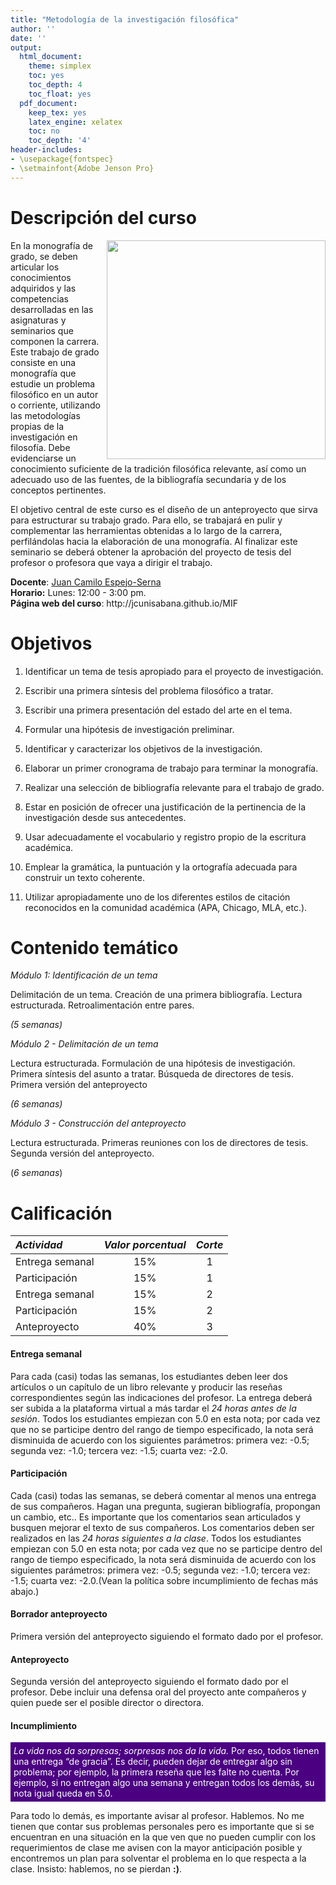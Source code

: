 ```yaml
---
title: "Metodología de la investigación filosófica"
author: ''
date: ''
output:
  html_document:
    theme: simplex
    toc: yes
    toc_depth: 4
    toc_float: yes
  pdf_document:
    keep_tex: yes
    latex_engine: xelatex
    toc: no
    toc_depth: '4'
header-includes:
- \usepackage{fontspec}
- \setmainfont{Adobe Jenson Pro}
---
```

<script>
!--    google analytics-->

  (function(i,s,o,g,r,a,m){i['GoogleAnalyticsObject']=r;i[r]=i[r]||function(){
  (i[r].q=i[r].q||[]).push(arguments)},i[r].l=1*new Date();a=s.createElement(o),
  m=s.getElementsByTagName(o)[0];a.async=1;a.src=g;m.parentNode.insertBefore(a,m)
  })(window,document,'script','https://www.google-analytics.com/analytics.js','ga');

  ga('create', 'UA-74338484-2', 'auto');
  ga('send', 'pageview');

</script>


Descripción del curso 
=====================

<img align="right" src="img/books.jpg" style="width:350;height:350px;">

En la monografía de grado, se deben articular los
conocimientos adquiridos y las competencias desarrolladas en las
asignaturas y seminarios que componen la carrera. Este trabajo de grado
consiste en una monografía que estudie un problema filosófico en un
autor o corriente, utilizando las metodologías propias de la
investigación en filosofía. Debe evidenciarse un conocimiento suficiente
de la tradición filosófica relevante, así como un adecuado uso de las
fuentes, de la bibliografía secundaria y de los conceptos pertinentes.

El objetivo central de este curso es el diseño de un anteproyecto que
sirva para estructurar su trabajo grado. Para ello, se trabajará en
pulir y complementar las herramientas obtenidas a lo largo de la
carrera, perfilándolas hacia la elaboración de una monografía. Al
finalizar este seminario se deberá obtener la aprobación del
proyecto de tesis del profesor o profesora que vaya a dirigir el
trabajo.


**Docente**:
[Juan Camilo Espejo-Serna](../index.html)\
**Horario:** Lunes: 12:00 - 3:00 pm.\
**Página web del curso**:
http://jcunisabana.github.io/MIF




Objetivos 
=========

1.  Identificar un tema de tesis apropiado para el proyecto de
    investigación.

2.  Escribir una primera síntesis del problema filosófico a tratar.

3.  Escribir una primera presentación del estado del arte en el tema.

4.  Formular una hipótesis de investigación preliminar.

5.  Identificar y caracterizar los objetivos de la investigación.

6.  Elaborar un primer cronograma de trabajo para terminar la
    monografía.

7.  Realizar una selección de bibliografía relevante para el trabajo de
    grado.

8.  Estar en posición de ofrecer una justificación de la pertinencia de
    la investigación desde sus antecedentes.

9.  Usar adecuadamente el vocabulario y registro propio de la escritura
    académica.

10. Emplear la gramática, la puntuación y la ortografía adecuada para
    construir un texto coherente.

11. Utilizar apropiadamente uno de los diferentes estilos de citación
    reconocidos en la comunidad académica (APA, Chicago, MLA, etc.).

Contenido temático 
==================

*Módulo 1: Identificación de un tema*

Delimitación de un tema. Creación de una primera bibliografía. Lectura
estructurada. Retroalimentación entre pares.

*(5 semanas)*

*Módulo 2 - Delimitación de un tema*

Lectura estructurada. Formulación de una hipótesis de investigación.
Primera síntesis del asunto a tratar. Búsqueda de directores de tesis. Primera versión del anteproyecto

*(6 semanas)*

*Módulo 3 - Construcción del anteproyecto*

Lectura estructurada. Primeras reuniones con los de directores de tesis. Segunda versión del anteproyecto.

(*6 semanas*)

Calificación  
============

  *Actividad*              *Valor porcentual*   *Corte*
  ----------------------- -------------------- ---------
  Entrega semanal                 15%              1
  Participación                   15%              1
  Entrega semanal                 15%              2
  Participación                   15%              2
  Anteproyecto                    40%              3

#### Entrega semanal 

Para cada (casi) todas las semanas, los estudiantes deben leer dos artículos o un capítulo
de un libro relevante y producir las reseñas correspondientes según las
indicaciones del profesor. La entrega deberá ser subida a la plataforma
virtual a más tardar el *24 horas antes de la sesión*. Todos los
estudiantes empiezan con 5.0 en esta nota; por cada vez que no se
participe dentro del rango de tiempo especificado, la nota será
disminuida de acuerdo con los siguientes parámetros: primera vez: -0.5;
segunda vez: -1.0; tercera vez: -1.5; cuarta vez: -2.0.



#### Participación  
Cada (casi) todas las semanas, se deberá comentar al menos una entrega de sus compañeros.
Hagan una pregunta, sugieran bibliografía, propongan un cambio, etc.. Es
importante que los comentarios sean articulados y busquen mejorar el
texto de sus compañeros. Los comentarios deben ser realizados en las *24
horas siguientes a la clase*. Todos los estudiantes empiezan con 5.0 en
esta nota; por cada vez que no se participe dentro del rango de tiempo
especificado, la nota será disminuida de acuerdo con los siguientes
parámetros: primera vez: -0.5; segunda vez: -1.0; tercera vez: -1.5;
cuarta vez: -2.0.(Vean la política sobre incumplimiento de fechas más abajo.)

#### Borrador anteproyecto  

Primera versión del anteproyecto siguiendo el formato dado por el
profesor.

#### Anteproyecto

Segunda versión del anteproyecto siguiendo el formato dado por el
profesor. Debe incluir una defensa oral del proyecto ante compañeros y
quien puede ser el posible director o directora.


#### **Incumplimiento**
<p style="color:white; background-color:indigo; padding: 5px;">
*La vida nos da sorpresas; sorpresas nos da la vida.* 
Por eso, todos tienen una entrega "de gracia". Es decir, pueden dejar de entregar algo sin problema; por ejemplo, la primera reseña que les falte no cuenta. Por ejemplo, si no entregan algo una semana y entregan todos los demás, su nota igual queda en 5.0.</p>


Para todo lo demás, es importante avisar al profesor. Hablemos. No me tienen que contar sus problemas personales pero es importante que si se encuentran en una situación en la que ven que no pueden cumplir con los requerimientos de clase me avisen con la mayor anticipación posible y encontremos un plan para solventar el problema en lo que respecta a la clase. Insisto: hablemos, no se pierdan **:)**. 
